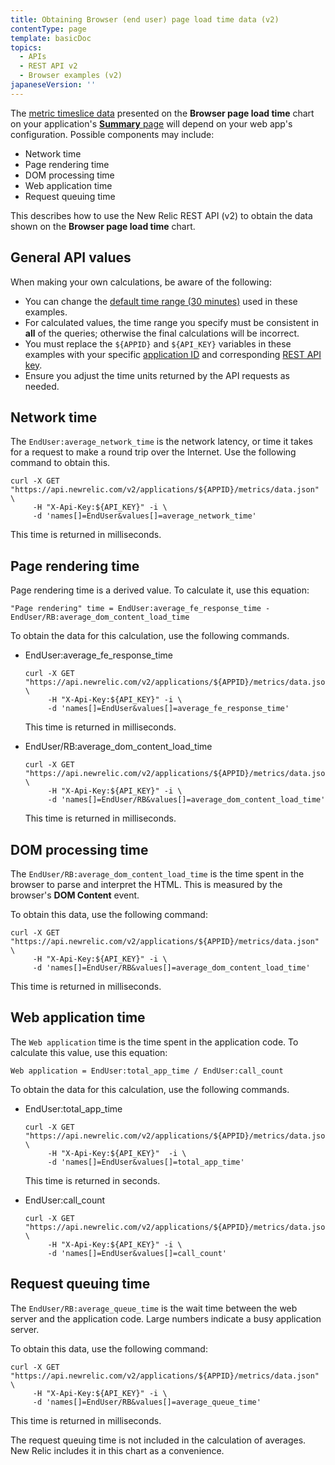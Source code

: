 ```yaml
---
title: Obtaining Browser (end user) page load time data (v2)
contentType: page
template: basicDoc
topics:
  - APIs
  - REST API v2
  - Browser examples (v2)
japaneseVersion: ''
---
```


The [metric timeslice data](/docs/data-analysis/metrics/analyze-your-metrics/data-collection-metric-timeslice-event-data#timeslice-data) presented on the **Browser page load time** chart on your application's [**Summary** page](/docs/browser/new-relic-browser/getting-started/browser-overview-website-performance-glance) will depend on your web app's configuration. Possible components may include:

* Network time
* Page rendering time
* DOM processing time
* Web application time
* Request queuing time

This describes how to use the New Relic REST API (v2) to obtain the data shown on the **Browser page load time** chart.

## General API values

When making your own calculations, be aware of the following:

* You can change the [default time range (30 minutes)](/docs/apm/apis/requirements/specifying-time-range-api-v2#api-call) used in these examples.
* For calculated values, the time range you specify must be consistent in **all** of the queries; otherwise the final calculations will be incorrect.
* You must replace the `${APPID}` and `${API_KEY}` variables in these examples with your specific [application ID](/docs/apm/apis/requirements/identification-code) and corresponding [REST API key](/docs/apis/rest-api-v2/requirements/rest-api-key#viewing).
* Ensure you adjust the time units returned by the API requests as needed.

## Network time

The `EndUser:average_network_time` is the network latency, or time it takes for a request to make a round trip over the Internet. Use the following command to obtain this.

```
curl -X GET "https://api.newrelic.com/v2/applications/${APPID}/metrics/data.json" \
     -H "X-Api-Key:${API_KEY}" -i \
     -d 'names[]=EndUser&values[]=average_network_time'
```

This time is returned in milliseconds.

## Page rendering time

Page rendering time is a derived value. To calculate it, use this equation:

```
"Page rendering" time = EndUser:average_fe_response_time - EndUser/RB:average_dom_content_load_time
```

To obtain the data for this calculation, use the following commands.

* EndUser:average_fe_response_time

  ```
  curl -X GET "https://api.newrelic.com/v2/applications/${APPID}/metrics/data.json" \
       -H "X-Api-Key:${API_KEY}" -i \
       -d 'names[]=EndUser&values[]=average_fe_response_time'
  ```

  This time is returned in milliseconds.
* EndUser/RB:average_dom_content_load_time

  ```
  curl -X GET "https://api.newrelic.com/v2/applications/${APPID}/metrics/data.json" \
       -H "X-Api-Key:${API_KEY}" -i \
       -d 'names[]=EndUser/RB&values[]=average_dom_content_load_time'
  ```

  This time is returned in milliseconds.

## DOM processing time

The `EndUser/RB:average_dom_content_load_time` is the time spent in the browser to parse and interpret the HTML. This is measured by the browser's **DOM Content** event.

To obtain this data, use the following command:

```
curl -X GET "https://api.newrelic.com/v2/applications/${APPID}/metrics/data.json" \
     -H "X-Api-Key:${API_KEY}" -i \
     -d 'names[]=EndUser/RB&values[]=average_dom_content_load_time'
```

This time is returned in milliseconds.

## Web application time

The `Web application` time is the time spent in the application code. To calculate this value, use this equation:

```
Web application = EndUser:total_app_time / EndUser:call_count
```

To obtain the data for this calculation, use the following commands.

* EndUser:total_app_time

  ```
  curl -X GET "https://api.newrelic.com/v2/applications/${APPID}/metrics/data.json" \
       -H "X-Api-Key:${API_KEY}"  -i \
       -d 'names[]=EndUser&values[]=total_app_time'
  ```

  This time is returned in seconds.
* EndUser:call_count

  ```
  curl -X GET "https://api.newrelic.com/v2/applications/${APPID}/metrics/data.json" \
       -H "X-Api-Key:${API_KEY}" -i \
       -d 'names[]=EndUser&values[]=call_count'
  ```

## Request queuing time

The `EndUser/RB:average_queue_time` is the wait time between the web server and the application code. Large numbers indicate a busy application server.

To obtain this data, use the following command:

```
curl -X GET "https://api.newrelic.com/v2/applications/${APPID}/metrics/data.json" \
     -H "X-Api-Key:${API_KEY}" -i \
     -d 'names[]=EndUser/RB&values[]=average_queue_time'
```

This time is returned in milliseconds.

The request queuing time is not included in the calculation of averages. New Relic includes it in this chart as a convenience.
